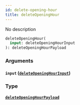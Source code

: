 ```yaml
---
id: delete-opening-hour
title: deleteOpeningHour
---
```


No description

```graphql
deleteOpeningHour(
  input: deleteOpeningHourInput
): deleteOpeningHourPayload

```

### Arguments

#### `input` ([`deleteOpeningHourInput`](/v1/inputs/delete-opening-hour-input))

### Type

#### [`deleteOpeningHourPayload`](/v1/objects/delete-opening-hour-payload)

